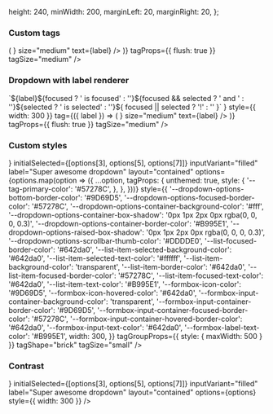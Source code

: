 
  height: 240,
  minWidth: 200,
  marginLeft: 20,
  marginRight: 20,
};

<PageTitle src="compositions/Dropdown" title="DropdownWithTags" />
<Subtitle />
<Description />
<Primary />
<ArgsTable story={PRIMARY_STORY} />
<Stories />

### Custom tags

<Canvas>
  <div style={dropdownContainerStyle}>
    <DropdownWithTags
      transitional
      initialSelected={[options[3], options[5], options[7]]}
      inputVariant="filled"
      label="Super awesome dropdown"
      layout="contained"
      options={options}
      style={{ width: 300 }}
      tag={({ label }) => (
        <ChipContent
          avatar={{ initials: 'P', color: 'primary', imgSrc: '/images/avatar.jpg' }}
          icon={
            <Rhythm mr={2}>
              <TimesIcon scale="xsmall" />
            </Rhythm>
          }
          size="medium"
          text={label}
        />
      )}
      tagProps={{ flush: true }}
      tagSize="medium"
    />
  </div>
</Canvas>

### Dropdown with label renderer

<Canvas>
  <div style={dropdownContainerStyle}>
    <DropdownWithTags
      transitional
      initialSelected={[options[3], options[5], options[7]]}
      inputVariant="filled"
      label="Super awesome dropdown"
      layout="contained"
      options={options}
      renderLabel={(label, { focused, selected }) =>
        `${label}${focused ? ' is focused' : ''}${focused && selected ? ' and ' : ''}${selected ? ' is selected' : ''}${
          focused || selected ? '!' : ''
        }`
      }
      style={{ width: 300 }}
      tag={({ label }) => (
        <ChipContent
          avatar={{ initials: 'P', color: 'primary', imgSrc: '/images/avatar.jpg' }}
          icon={
            <Rhythm mr={2}>
              <TimesIcon scale="xsmall" />
            </Rhythm>
          }
          size="medium"
          text={label}
        />
      )}
      tagProps={{ flush: true }}
      tagSize="medium"
    />
  </div>
</Canvas>

### Custom styles

<Canvas>
  <div style={dropdownContainerStyle}>
    <DropdownWithTags
      transitional
      unthemed
      iconBefore={<TagIcon />}
      initialSelected={[options[3], options[5], options[7]]}
      inputVariant="filled"
      label="Super awesome dropdown"
      layout="contained"
      options={options.map(option => ({
        ...option,
        tagProps: {
          unthemed: true,
          style: {
            '--tag-primary-color': '#57278C',
          },
        },
      }))}
      style={{
        '--dropdown-options-bottom-border-color': '#9D69D5',
        '--dropdown-options-focused-border-color': '#57278C',
        '--dropdown-options-container-background-color': '#fff',
        '--dropdown-options-container-box-shadow': '0px 1px 2px 0px rgba(0, 0, 0, 0.3)',
        '--dropdown-options-container-border-color': '#B995E1',
        '--dropdown-options-raised-box-shadow': '0px 1px 2px 0px rgba(0, 0, 0, 0.3)',
        '--dropdown-options-scrollbar-thumb-color': '#DDDDE0',
        '--list-focused-border-color': '#642da0',
        '--list-item-selected-background-color': '#642da0',
        '--list-item-selected-text-color': '#ffffff',
        '--list-item-background-color': 'transparent',
        '--list-item-border-color': '#642da0',
        '--list-item-focused-border-color': '#57278C',
        '--list-item-focused-text-color': '#642da0',
        '--list-item-text-color': '#B995E1',
        '--formbox-icon-color': '#9D69D5',
        '--formbox-icon-hovered-color': '#642da0',
        '--formbox-input-container-background-color': 'transparent',
        '--formbox-input-container-border-color': '#9D69D5',
        '--formbox-input-container-focused-border-color': '#57278C',
        '--formbox-input-container-hovered-border-color': '#642da0',
        '--formbox-input-text-color': '#642da0',
        '--formbox-label-text-color': '#B995E1',
        width: 300,
      }}
      tagGroupProps={{ style: { maxWidth: 500 } }}
      tagShape="brick"
      tagSize="small"
    />
  </div>
</Canvas>

### Contrast

<Canvas contrast>
  <div style={dropdownContainerStyle}>
    <DropdownWithTags
      contrast
      transitional
      iconBefore={<TagIcon />}
      initialSelected={[options[3], options[5], options[7]]}
      inputVariant="filled"
      label="Super awesome dropdown"
      layout="contained"
      options={options}
      style={{ width: 300 }}
    />
  </div>
</Canvas>
